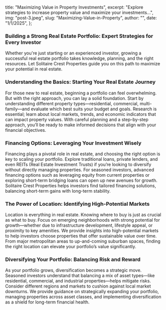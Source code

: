   title: "Maximizing Value in Property Investments",
  excerpt:
    "Explore strategies to increase property value and maximize your investments...",
  img: "post-3.jpeg",
  slug: "Maximizing-Value-in-Property",
  author: "",
  date: "1/1/2025",
};

### Building a Strong Real Estate Portfolio: Expert Strategies for Every Investor

Whether you're just starting or an experienced investor, growing a
successful real estate portfolio takes knowledge, planning, and the
right resources. Let Solitaire Crest Properties guide you on this path
to maximize your potential in real estate.

### Understanding the Basics: Starting Your Real Estate Journey

For those new to real estate, beginning a portfolio can feel
overwhelming. But with the right approach, you can lay a solid
foundation. Start by understanding different property
types—residential, commercial, multi-family—and evaluate which best
suits your budget and goals. Research is essential; learn about local
markets, trends, and economic indicators that can impact property
values. With careful planning and a step-by-step approach, you’ll be
ready to make informed decisions that align with your financial
objectives.

### Financing Options: Leveraging Your Investment Wisely

Financing plays a pivotal role in real estate, and choosing the right
option is key to scaling your portfolio. Explore traditional loans,
private lenders, and even REITs (Real Estate Investment Trusts) if
you’re looking to diversify without directly managing properties. For
seasoned investors, advanced financing options such as leveraging
equity from current properties or exploring short-term bridging loans
can open up new avenues for growth. Solitaire Crest Properties helps
investors find tailored financing solutions, balancing short-term
gains with long-term stability.

### The Power of Location: Identifying High-Potential Markets

Location is everything in real estate. Knowing where to buy is just as
crucial as what to buy. Focus on emerging neighborhoods with strong
potential for growth—whether due to infrastructure development,
lifestyle appeal, or proximity to key amenities. We provide insights
into high-potential markets to help investors choose properties that
offer sustainable value over time. From major metropolitan areas to
up-and-coming suburban spaces, finding the right location can elevate
your portfolio’s value significantly.

### Diversifying Your Portfolio: Balancing Risk and Reward

As your portfolio grows, diversification becomes a strategic move.
Seasoned investors understand that balancing a mix of asset types—like
residential, commercial, and industrial properties—helps mitigate
risks. Consider different regions and markets to cushion against local
market downturns. We provide guidance on strategically expanding your
portfolio, managing properties across asset classes, and implementing
diversification as a shield for long-term financial health.
